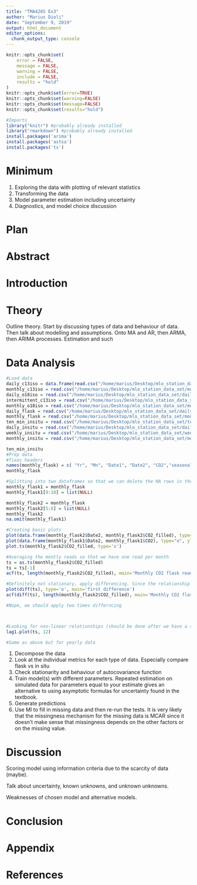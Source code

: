 ```yaml
---
title: "TMA4285 Ex3"
author: "Marius Dioli"
date: "September 9, 2019"
output: html_document
editor_options: 
  chunk_output_type: console
---
```


```r
knitr::opts_chunk$set(
	error = FALSE,
	message = FALSE,
	warning = FALSE,
	include = FALSE,
	results = "hold"
)
knitr::opts_chunk$set(error=TRUE)
knitr::opts_chunk$set(warning=FALSE)
knitr::opts_chunk$set(message=FALSE)
knitr::opts_chunk$set(results="hold")

```


```r
#Imports
library("knitr") #probably already installed
library("rmarkdown") #probably already installed
install.packages('arima')
install.packages('astsa')
install.packages('ts')
```

# Minimum

1. Exploring the data with plotting of relevant statistics
2. Transforming the data
3. Model parameter estimation including uncertainty
4. Diagnostics, and model choice discussion


# Plan





# Abstract


# Introduction



# Theory

Outline theory. Start by discussing types of data and behaviour of data. Then talk about modelling and assumptions. Onto MA and AR, then ARMA, then ARIMA processes. Estimation and such

# Data Analysis
```r
#Load data
daily_c13iso = data.frame(read.csv("/home/marius/Desktop/mlo_station_data_set/daily_flask_c13_mlo.csv"))
monthly_c13iso = read.csv("/home/marius/Desktop/mlo_station_data_set/monthly_flask_c13_mlo.csv")
daily_o18iso = read.csv("/home/marius/Desktop/mlo_station_data_set/daily_flask_o18_mlo.csv")
intermittent_c13iso = read.csv("/home/marius/Desktop/mlo_station_data_set/intermittent_flask_c14_mlo.csv")
monthly_o18iso = read.csv("/home/marius/Desktop/mlo_station_data_set/monthly_flask_o18_mlo.csv")
daily_flask = read.csv("/home/marius/Desktop/mlo_station_data_set/daily_flask_co2_mlo.csv")
monthly_flask = read.csv("/home/marius/Desktop/mlo_station_data_set/monthly_flask_co2_mlo.csv", na.strings=-99.99)
ten_min_insitu = read.csv("/home/marius/Desktop/mlo_station_data_set/ten_minute_in_situ_co2_mlo.txt")
daily_insitu = read.csv("/home/marius/Desktop/mlo_station_data_set/daily_in_situ_co2_mlo.csv", comment.char = '%')
weekly_insitu = read.csv("/home/marius/Desktop/mlo_station_data_set/weekly_in_situ_co2_mlo.csv")
monthly_insitu = read.csv("/home/marius/Desktop/mlo_station_data_set/monthly_in_situ_co2_mlo.csv")

ten_min_insitu
#Prep data
#fixes headers
names(monthly_flask) = c( "Yr", "Mn", "Date1", "Date2", "CO2","seasonally", "fit",  "seasonally2", "CO2_filled", "seasonally3")
monthly_flask

#Splitting into two dataframes so that we can delete the NA rows in the non-filled-in data
monthly_flask1 = monthly_flask
monthly_flask1[9:10] = list(NULL) 

monthly_flask2 = monthly_flask
monthly_flask2[5:8] = list(NULL) 
monthly_flask2
na.omit(monthly_flask1)
```

```r
#Creating basic plots
plot(data.frame(monthly_flask2$Date2, monthly_flask2$CO2_filled), type="o", ylab="CO2 Levels")
plot(data.frame(monthly_flask1$Date2, monthly_flask1$CO2), type="o", ylab="CO2 Levels")
plot.ts(monthly_flask2$CO2_filled, type='s')

#Averaging the montly reads so that we have one read per month
ts = as.ts(monthly_flask2$CO2_filled)
ts = ts[-1]
acf(ts, length(monthly_flask2$CO2_filled), main='Monthly CO2 flask reading')

#Definitely not stationary, apply differencing. Since the relationship looks linear we apply a linear filter
plot(diff(ts), type='o', main='first difference')
acf(diff(ts), length(monthly_flask2$CO2_filled), main='Monthly CO2 flask reading')

#Nope, we should apply two times differncing



#Looking for non-linear relationships (should be done after we have a stationary time series)
lag1.plot(ts, 12)

```

```r
#Same as above but for yearly data
```


1. Decompose the data
2. Look at the individual metrics for each type of data. Especially compare flask vs in situ
3. Check stationarity and behaviour of autocovariance function
4. Train model(s) with different parameters. Repeated estimation on simulated data for parameters equal to your estimate gives an alternative to using asymptotic formulas for uncertainty found in the textbook.
5. Generate predictions
6. Use MI to fill in missing data and then re-run the tests. It is very likely that the missingness mechanism for the missing data is MCAR since it doesn't make sense that missingness depends on the other factors or on the missing value.

# Discussion
Scoring model using information criteria due to the scarcity of data (maybe). 

Talk about uncertainty, known unknowns, and unknown unknowns.

Weaknesses of chosen model and alternative models.

# Conclusion

# Appendix

# References

